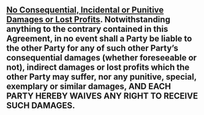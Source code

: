 ## [No Consequential, Incidental or Punitive Damages or Lost Profits]{.underline}. **Notwithstanding anything to the contrary contained in this Agreement, in no event shall a Party be liable to the other Party for any of such other Party's consequential damages (whether foreseeable or not), indirect damages or lost profits which the other Party may suffer, nor any punitive, special, exemplary or similar damages, AND EACH PARTY HEREBY WAIVES ANY RIGHT TO RECEIVE SUCH DAMAGES.** {#miscellaneous:no-consequential}
